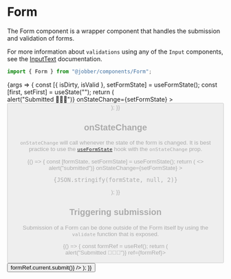 
<Meta title="Components/Form" component={Form} />

# Form

The Form component is a wrapper component that handles the submission and
validation of forms.

For more information about `validations` using any of the `Input` components,
see the <a href="../?path=/docs/components-inputtext--input-text">InputText</a>
documentation.

```ts
import { Form } from "@jobber/components/Form";
```

<Canvas>
  <Story name="Form">
    {args => {
      const [{ isDirty, isValid }, setFormState] = useFormState();
      const [first, setFirst] = useState("");
      return (
        <Form
          {...args}
          onSubmit={() => alert("Submitted 🎉🎉🎉")}
          onStateChange={setFormState}
        >
          <Content>
            <InputText
              placeholder="First Name"
              name="firstName"
              value={first}
              onChange={setFirst}
              validations={{
                required: {
                  value: true,
                  message: "Tell us your name",
                },
                minLength: {
                  value: 3,
                  message: "Your name is too short.",
                },
              }}
            />
            <InputText
              placeholder="Last Name"
              name="lastName"
              validations={{
                required: {
                  value: true,
                  message: "Tell us your last name.",
                },
              }}
            />
            <Button
              label="Submit Form"
              submit={true}
              disabled={!isDirty || !isValid}
            />
          </Content>
        </Form>
      );
    }}
  </Story>
</Canvas>

<ArgsTable of={Form} story="Form" />

## onStateChange

`onStateChange` will call whenever the state of the form is changed. It is best
practice to use the
<a href="../?path=/docs/hooks-useformstate--use-form-state">`useFormState`</a>
hook with the `onStateChange` prop.

<Canvas>
  <ExampleWithHooks>
    {() => {
      const [formState, setFormState] = useFormState();
      return (
        <>
          <Form
            onSubmit={() => alert("submitted")}
            onStateChange={setFormState}
          >
            <InputText
              placeholder="First Name"
              name="firstName"
              validations={{
                required: {
                  value: true,
                  message: "Tell us your name",
                },
                minLength: {
                  value: 3,
                  message: "Your name is too short.",
                },
              }}
            />
          </Form>
          <pre>{JSON.stringify(formState, null, 2)}</pre>
        </>
      );
    }}
  </ExampleWithHooks>
</Canvas>

## Triggering submission

Submission of a Form can be done outside of the Form itself by using the
`validate` function that is exposed.

<Canvas>
  <ExampleWithHooks>
    {() => {
      const formRef = useRef();
      return (
        <Content>
          <Form onSubmit={() => alert("Submitted 🎉🎉🎉")} ref={formRef}>
            <Content>
              <InputText
                placeholder="First Name"
                name="firstName"
                validations={{
                  required: {
                    value: true,
                    message: "Tell us your name",
                  },
                }}
              />
              <InputText
                placeholder="Last Name"
                name="lastName"
                validations={{
                  required: {
                    value: true,
                    message: "Tell us your last name.",
                  },
                }}
              />
            </Content>
          </Form>
          <Button
            label="Submit Form from the outside"
            onClick={() => formRef.current.submit()}
          />
        </Content>
      );
    }}
  </ExampleWithHooks>
</Canvas>

